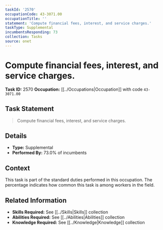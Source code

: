 ```yaml
---
taskId: '2570'
occupationCode: 43-3071.00
occupationTitle: ''
statement: 'Compute financial fees, interest, and service charges.'
taskType: Supplemental
incumbentsResponding: 73
collection: Tasks
source: onet
---
```

# Compute financial fees, interest, and service charges.

**Task ID:** 2570
**Occupation:** [[../Occupations|Occupation]] with code `43-3071.00`

## Task Statement

> Compute financial fees, interest, and service charges.

## Details

- **Type:** Supplemental
- **Performed By:** 73.0% of incumbents

## Context

This task is part of the standard duties performed in this occupation. The percentage indicates how common this task is among workers in the field.

## Related Information

- **Skills Required:** See [[../Skills|Skills]] collection
- **Abilities Required:** See [[../Abilities|Abilities]] collection
- **Knowledge Required:** See [[../Knowledge|Knowledge]] collection
